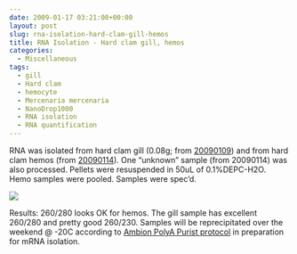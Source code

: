 ```yaml
---
date: 2009-01-17 03:21:00+00:00
layout: post
slug: rna-isolation-hard-clam-gill-hemos
title: RNA Isolation - Hard clam gill, hemos
categories:
  - Miscellaneous
tags:
  - gill
  - Hard clam
  - hemocyte
  - Mercenaria mercenaria
  - NanoDrop1000
  - RNA isolation
  - RNA quantification
---
```


RNA was isolated from hard clam gill (0.08g; from [20090109](/Sam%27s+Notebook#sjw20090109)) and from hard clam hemos (from [20090114](/Sam%27s+Notebook#sjw20090114)). One "unknown" sample (from 20090114) was also processed. Pellets were resuspended in 50uL of 0.1%DEPC-H2O. Hemo samples were pooled. Samples were spec'd.

![](https://eagle.fish.washington.edu/Arabidopsis/RNA%20Spec%20Readings/20090116%20RNA%20SJW.PNG)

Results: 260/280 looks OK for hemos. The gill sample has excellent 260/280 and pretty good 260/230. Samples will be reprecipitated over the weekend @ -20C according to [Ambion PolyA Purist protocol](https://aquacul4.fish.washington.edu/Protocols:Information%20Sheets/Commercial%20Protocols:Manuals/Ambion%20-%20MicroPoly%28A%29Purist%20Kit.pdf) in preparation for mRNA isolation.
